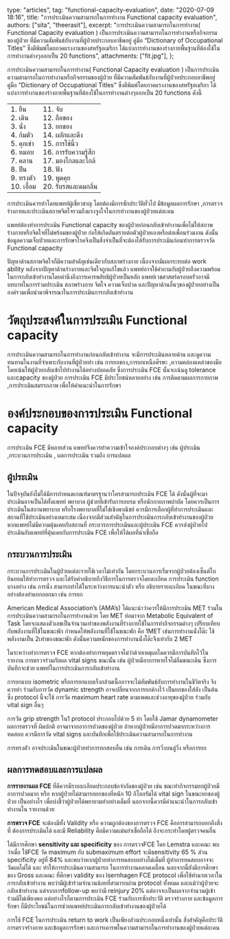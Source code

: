   type: "articles",
  tag: "functional-capacity-evaluation",
  date: "2020-07-09 18:16",
  title: "การประเมินความสามารถในการทำงาน Functional capacity evaluation",
  authors: ["sita", "theerasit"],
  excerpt:
    "การประเมินความสามารถในการทำงาน( Functional Capacity evaluation ) เป็นการประเมินความสามารถในการทำงานหรือกิจกรรมของผู้ป่วย ที่มีความสัมพันธ์กับงานที่ผู้ป่วยประกอบอาชีพอยู่  คู่มือ “Dictionary of Occupational Titles” ซึ่งตีพิมพ์โดยภาคแรงงานของสหรัฐอเมริกา ได้แบ่งการทำงานของร่างกายพื้นฐานที่ต้องใช้ในการทำงานต่างๆออกเป็น 20 functions",
  attachments: ["fit.jpg"],
};

การประเมินความสามารถในการทำงาน( Functional Capacity evaluation ) เป็นการประเมินความสามารถในการทำงานหรือกิจกรรมของผู้ป่วย ที่มีความสัมพันธ์กับงานที่ผู้ป่วยประกอบอาชีพอยู่ คู่มือ “Dictionary of Occupational Titles” ซึ่งตีพิมพ์โดยภาคแรงงานของสหรัฐอเมริกา ได้แบ่งการทำงานของร่างกายพื้นฐานที่ต้องใช้ในการทำงานต่างๆออกเป็น 20 functions ดังนี้

<table>
  <tr>
    <td>
      1. ยืน<br/> 2. เดิน<br/>  3. นั่ง<br/>  4. ก้มตัว<br/>  5. คุกเข่า<br/>  6. หมอบ<br/>  7. คลาน<br/>  8. ปีน<br/>  9.
      ทรงตัว<br/>  10. เอื้อม
    </td>
    <td>
      11. จับ<br/>  12. ถือของ<br/>  13. ยกของ<br/>  14. ผลักและดึง<br/>  15. การใช้นิ้ว<br/>  16.
      การรับความรู้สึก<br/>  17. มองไกลและใกล้<br/>  18. ฟัง<br/> 19. พูดคุย<br/>  20. รับรสและดมกลิ่น
    </td>
  </tr>
</table>

การประเมินควรทำโดยแพทย์ผู้เชี่ยวชาญ โดยต้องมีการซักประวัติทั่วไป มีข้อมูลผลการรักษา ,การตรวจร่างกายและประเมินสภาพจิตใจรวมถึงแรงจูงใจในการทำงานของผู้ป่วยแต่ละคน

แพทย์ต้องทำการประเมิน Functional capacity ของผู้ป่วยก่อนกลับเข้าทำงานเพื่อไม่ให้สภาพร่างกายหรือจิตใจที่ไม่พร้อมของผู้ป่วย ก่อให้เกิดอันตรายต่อตัวผู้ป่วยเองหรือต่อเพื่อนร่วมงาน ดังนั้นข้อมูลความเจ็บป่วยและการรักษาโรคจึงเป็นสิ่งจำเป็นที่จะต้องได้รับการประเมินก่อนทำการตรวจวัด Functional capacity

ปัญหาด้านสภาพจิตใจก็มีความสำคัญเช่นเดียวกับสภาพร่างกาย เนื่องจากมีผลกระทบต่อ work ability หลังจากปัญหาด้านร่างกายและจิตใจถูกแก้ไขแล้ว แพทย์อาจใช้คำถามกับผู้ป่วยถึงความพร้อมในการกลับเข้าทำงานโดยคำนึงถึงการเคารพสิทธิผู้ป่วยเป็นหลัก แพทย์เวชศาสตร์ครอบครัวอาจมีบทบาทในการร่วมประเมิน สภาพร่างกาย จิตใจ ความเจ็บปวด และปัญหาด้านอื่นๆของผู้ป่วยอย่างเป็นองค์รวมเพื่อนำมาพิจารณาในการประเมินการกลับเข้าทำงาน

# วัตถุประสงค์ในการประเมิน Functional capacity

การประเมินความสามารถในการทำงานก่อนกลับเข้าทำงาน จะมีการประเมินหลายด้าน และดูความทนทานในงานที่จำเพาะกับงานที่ผู้ป่วยทำ เช่น การยกของ,การยกเหนือศีรษะ ,ความคล่องแคล่วของมือ โดยเน้นให้ผู้ป่วยกลับเข้าไปทำงานได้อย่างปลอดภัย ซึ่งการประเมิน FCE นั้นจะเน้นดู tolerance และcapacity ของผู้ป่วย การประเมิน FCE มีประโยชน์หลายอย่าง เช่น การติดตามผลการกายภาพ ,การประเมินสมรรถภาพ เพื่อให้คำแนะนำในการรักษา

# องค์ประกอบของการประเมิน Functional capacity

การประเมิน FCE มีหลายส่วน แพทย์จึงควรทำความเข้าใจองค์ประกอบต่างๆ เช่น ผู้ประเมิน ,กระบวนการประเมิน , ผลการประเมิน รวมถึง การแปลผล

## ผู้ประเมิน

ในปัจจุบันยังไม่ได้มีการกำหนดเกณฑ์มาตรฐานว่าใครสามารถประเมิน FCE ได้ ดังนั้นผู้ที่จะมาประเมินอาจเป็นได้ทั้งแพทย์ พยาบาล ผู้ช่วยที่เข้ารับการอบรม หรือนักกายภาพบำบัด โดยควรเป็นการประเมินในสถานพยาบาล หรือโรงพยาบาลที่ไม่ใช่เชิงพาณิชย์ ควรมีการเลือกผู้ที่ทำการประเมินและสถานที่ใช้ประเมินอย่างเหมาะสม เนื่องจากมีส่วนสำคัญในการประเมินการกลับเข้าทำงานของผู้ป่วย หากแพทย์ไม่มีความคุ้นเคยกับสถานที่ กระบวรการประเมินและผู้ประเมิน FCE ควรส่งผู้ป่วยไปประเมินกับแพทย์ที่คุ้นเคยกับการประเมิน FCE เพื่อให้ได้ผลที่น่าเชื่อถือ

## กระบวนการประเมิน

กระบวนการประเมินในผู้ป่วยแต่ละรายใช้เวลาไม่เท่ากัน โดยกระบวนการเริ่มจากผู้ป่วยต้องเซ็นต์ใบยินยอมให้ทำการตรวจ และได้รับคำอธิบายถึงวิธีการในการตรวจโดยละเอียด การประเมิน function บางอย่าง เช่น การนั่ง สามารถทำได้ในระหว่างการแนะนำตัว หรือ อธิบายรายละเอียด ในขณะที่บางอย่างต้องทำแยกออกมา เช่น การยก

American Medical Association’s (AMA’s) ได้แนะนำว่าควรให้มีการประเมิน MET ร่วมในการประเมินความสามารถในการทำงานด้วย โดย MET ย่อมาจาก Metabolic Equivalent of Task โดยจะแสดงตัวเลขเป็นจำนวนเท่าของพลังงานที่ร่างกายใช้ในการทำกิจกรรมต่างๆ เปรียบเทียบกับพลังงานที่ใช้ในขณะพัก กำหนดให้พลังงานที่ใช้ในขณะพัก คือ 1MET เช่นการทำงานนั่งโต๊ะ ใช้พลังงานเป็น 2เท่าของขณะพัก ดังนั้นความหนักของการทำงานนั่งโต๊ะจึงเท่ากับ 2 MET

ในระหว่างทำการตรวจ FCE หากต้องทำการหยุดตรวจไม่ว่าด้วยเหตุผลใดควรมีการบันทึกไว้ในรายงาน การตรวจร่วมกับผล vital signs ขณะนั้น เช่น ผู้ป่วยมีอาการหายใจไม่อิ่มขณะเดิน ซึ่งการบันทึกจะช่วย แพทย์ในการประเมินการกลับเข้าทำงาน

การยกแบบ isometric หรือการยกแบบเร็งกล้ามเนื้ออาจจะไม่สัมพันธ์กับการทำงานในชีวิตจริง จึงควรทำ ร่วมกับการวัด dynamic strength อาจเปลี่ยนจากการยกค้างไว้ เป็นยกของใส่ลัง เป็นต้น ซึ่ง protocol นี้จะใช้ การวัด maximum heart rate ตามเพศและช่วงอายุของผู้ป่วย ร่วมกับ vital sign อื่นๆ

การวัด grip strength ใน1 protocol ประกอบไปด้วย 5 ท่า โดยใช้ Jamar dynamometer ผลการตรวจที่ ผิดปกติ อาจมาจากอาการปวดของผู้ป่วย ถ้าหากผู้ป่วยมีอาการปวดมากระหว่างการทดสอบ ควรมีการวัด vital signs และบันทึกเพื่อใช้ประเมินความสามารถในการทำงาน

การทรงตัว อาจประเมินในขณะผู้ป่วยทำการทกสอบอื่น เช่น การเดิน การวิ่งบนลู่วิ่ง หรือการยก

## ผลการทดสอบและการแปลผล

**การรายงานผล FCE** ที่ดีควรมีรายละเอียดประกอบข้อจำกัดของผู้ป่วย เช่น ขณะทำกิจกรรมยกผู้ป่วยมี อาการปวดมาก หรือ หากผู้ป่วยไม่สามารถยกของที่หนัก 10 กิโลกรัมได้ vital sign ในขณะยกของผู้ป่วย เป็นอย่างไร เพื่อบ่งชี้ว่าผู้ป่วยได้พยายามทำอย่างเต็มที่ นอกจากนี้ควรมีคำแนะนำในการกลับเข้าทำงานใน รายงานด้วย

**การตรวจ FCE** จะต้องมีทั้ง Validity หรือ ความถูกต้องของการตรวจ FCE คือการสามารถบอกถึงสิ่งที่ ต้องการประเมินได้ และมี Reliability คือมีความแม่นยำเชื่อถือได้ ถึงจะกระทำโดยผู้ตรวจคนอื่น

ได้มีการศึกษา **sensitivity และ specificity** ของ การตรวจFCE โดย Lemstra และคณะ พบว่าเมื่อ ใช้FCE วัด maximum กับ submaximum effort จะมีsensitivity 65 % ส่วน specificity อยู่ที่ 84% และพบว่าหากผู้ป่วยทำการทดสอบอย่างไม่เต็มที่ ผู้ทำการทดสอบอาจจะวัดผลไม่ได้ และ ทำให้การประเมินความสามารถ ในการทำงานคลาดเคลื่อน นอกจากนี้ยังมีการศึกษาของ Gross และคณะ ที่ศึกษา validity ของ Isernhagen FCE protocol เพื่อใช้ทำนายเวลาในการกลับเข้าทำงาน พบว่ามีผู้เข้าร่วมจำนวนน้อยที่สามารถผ่าน protocol ทั้งหมด และแม้ว่าผู้ป่วยจะกลับเข้าทำงาน แต่จากการfollow-up พบว่ามี reinjury 20% แต่อาจจะเป็นผลจากจำนวนผู้เข้าร่วมมีไม่เพียงพอ แต่อย่างไรก็ตามการประเมิน FCE ร่วมกับการซักประวัติ ตรวจร่างกาย และข้อมูลการรักษา ก็มีประโยชน์ในการช่วยแพทย์ประเมินการกลับเข้าทำงานของผู้ป่วยได้

การใช้ FCE ในการประเมิน return to work เป็นเพียงส่วนประกอบหนึ่งเท่านั้น สิ่งสำคัญคือประวัติ การตรวจร่างกาย และข้อมูลการรักษา และการเคารพในความสามารถในการทำงานของผู้ป่วยแต่ละคน
